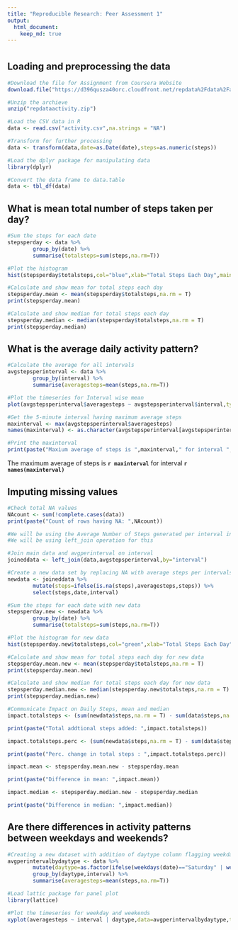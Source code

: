```yaml
---
title: "Reproducible Research: Peer Assessment 1"
output: 
  html_document:
    keep_md: true
---
```


#


## Loading and preprocessing the data

```r

#Download the file for Assignment from Coursera Website
download.file("https://d396qusza40orc.cloudfront.net/repdata%2Fdata%2Factivity.zip","repdataactivity.zip")

#Unzip the archieve
unzip("repdataactivity.zip")

#Load the CSV data in R
data <- read.csv("activity.csv",na.strings = "NA")

#Transform for further processing
data <- transform(data,date=as.Date(date),steps=as.numeric(steps))

#Load the dplyr package for manipulating data
library(dplyr)

#Convert the data frame to data.table
data <- tbl_df(data)

```

## What is mean total number of steps taken per day?

```r

#Sum the steps for each date
stepsperday <- data %>%
        group_by(date) %>%
        summarise(totalsteps=sum(steps,na.rm=T))

#Plot the histogram
hist(stepsperday$totalsteps,col="blue",xlab="Total Steps Each Day",main="Histogram of Total Steps Each Day",breaks=20)

#Calculate and show mean for total steps each day
stepsperday.mean <- mean(stepsperday$totalsteps,na.rm = T)
print(stepsperday.mean)

#Calculate and show median for total steps each day
stepsperday.median <- median(stepsperday$totalsteps,na.rm = T)
print(stepsperday.median)

```

## What is the average daily activity pattern?

```r

#Calculate the average for all intervals
avgstepsperinterval <- data %>%
        group_by(interval) %>%
        summarise(averagesteps=mean(steps,na.rm=T))

#Plot the timeseries for Interval wise mean
plot(avgstepsperinterval$averagesteps ~ avgstepsperinterval$interval,type="l",col="red",main="Time Series Plot of Average Steps At Each 5 Minute Interval",xlab="5 Minute Interval",ylab="Average Steps")

#Get the 5-minute interval having maximum average steps
maxinterval <- max(avgstepsperinterval$averagesteps)
names(maxinterval) <- as.character(avgstepsperinterval[avgstepsperinterval$averagesteps==maxinterval,"interval"])

#Print the maxinterval
print(paste("Maxium average of steps is ",maxinterval," for interval ",names(maxinterval)))


```

The maximum average of steps is **`r maxinterval`** for interval **`r names(maxinterval)`** 

## Imputing missing values

```r

#Check total NA values
NAcount <- sum(!complete.cases(data))
print(paste("Count of rows having NA: ",NAcount))

#We will be using the Average Number of Steps generated per interval in second question of the assignment to replace NA values
#We will be using left_join operation for this

#Join main data and avgperinterval on interval
joineddata <- left_join(data,avgstepsperinterval,by="interval")

#Create a new data set by replacing NA with average steps per intervals
newdata <- joineddata %>%
        mutate(steps=ifelse(is.na(steps),averagesteps,steps)) %>%
        select(steps,date,interval)

#Sum the steps for each date with new data
stepsperday.new <- newdata %>%
        group_by(date) %>%
        summarise(totalsteps=sum(steps,na.rm=T))

#Plot the histogram for new data
hist(stepsperday.new$totalsteps,col="green",xlab="Total Steps Each Day",main="Histogram of Total Steps Each Day with NAs replaced by Avg per Interval",breaks=20)

#Calculate and show mean for total steps each day for new data
stepsperday.mean.new <- mean(stepsperday$totalsteps,na.rm = T)
print(stepsperday.mean.new)

#Calculate and show median for total steps each day for new data
stepsperday.median.new <- median(stepsperday.new$totalsteps,na.rm = T)
print(stepsperday.median.new)

#Communicate Impact on Daily Steps, mean and median
impact.totalsteps <- (sum(newdata$steps,na.rm = T) - sum(data$steps,na.rm = T))

print(paste("Total addtional steps added: ",impact.totalsteps))

impact.totalsteps.perc <- (sum(newdata$steps,na.rm = T) - sum(data$steps,na.rm = T))/sum(data$steps,na.rm = T)

print(paste("Perc. change in total steps : ",impact.totalsteps.perc))

impact.mean <- stepsperday.mean.new - stepsperday.mean 

print(paste("Difference in mean: ",impact.mean))

impact.median <- stepsperday.median.new - stepsperday.median

print(paste("Difference in median: ",impact.median))

```

## Are there differences in activity patterns between weekdays and weekends?

```r

#Creating a new dataset with addition of daytype column flagging weekday and weekend
avgperintervalbydaytype <- data %>%
        mutate(daytype=as.factor(ifelse(weekdays(date)=="Saturday" | weekdays(date)=="Sunday","weekend","weekday"))) %>%
        group_by(daytype,interval) %>%
        summarise(averagesteps=mean(steps,na.rm=T))

#Load lattic package for panel plot
library(lattice)

#Plot the timeseries for weekday and weekends
xyplot(averagesteps ~ interval | daytype,data=avgperintervalbydaytype,type="l",groups = daytype,layout=c(1,2),ylab = "Average Number of Steps",main="Average Number of Steps for each interval for weekdays and weekends")

```
